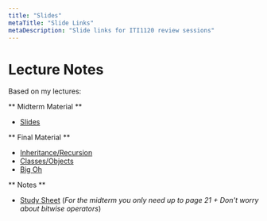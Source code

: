 ```yaml
---
title: "Slides"
metaTitle: "Slide Links"
metaDescription: "Slide links for ITI1120 review sessions"
---
```


# Lecture Notes

Based on my lectures:

** Midterm Material **
* [Slides](https://docs.google.com/presentation/d/1YgzmnES5Rpzx-TSBcvlYDApnTGA45ZGilbMi1lo7e6I/edit?usp=sharing)

** Final Material **
* [Inheritance/Recursion](https://docs.google.com/presentation/d/1MZXq7BYXKkShMwLk77XCUbbYCs4J5pM6F-yTu2zU5o4/edit?usp=sharing)
* [Classes/Objects](https://docs.google.com/presentation/d/1bnznsftL_moqvRG5UH5Xi_Hj-9Tf4k-YAaYLAcVwy2s/edit?usp=sharing)
* [Big Oh](https://docs.google.com/presentation/d/1vgU48K_nuqcLfUlXIGyVeU_aW0LIiy27fn8op805OCM/edit?usp=sharing)

** Notes **

* [Study Sheet](https://drive.google.com/file/d/1BW5js_HfprSVgV6eX5hk6cXKuv1MjPnT/view) (_For the midterm you only need up to page 21 + Don't worry about bitwise operators_)



